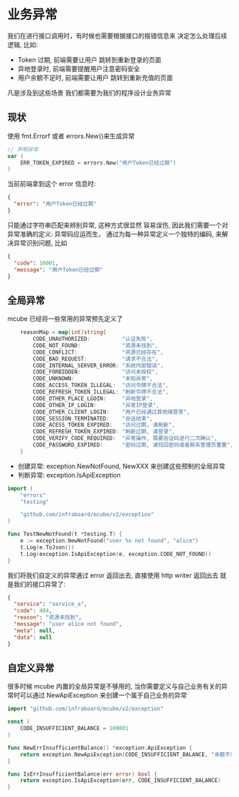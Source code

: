 # 业务异常

我们在进行接口调用时，有时候也需要根据接口的报错信息来 决定怎么处理后续逻辑, 比如:

- Token 过期, 前端需要让用户 跳转到重新登录的页面
- 异地登录时, 前端需要提醒用户注意密码安全
- 用户余额不足时, 前端需要让用户 跳转到重新充值的页面

凡是涉及到这些场景 我们都需要为我们的程序设计业务异常

## 现状

使用 fmt.Errorf 或者 errors.New()来生成异常

```go
// 声明异常
var (
    ERR_TOKEN_EXPIRED = errors.New("用户Token已经过期")
)
```

当前前端拿到这个 error 信息时:

```json
{
  "error": "用户Token已经过期"
}
```

只能通过字符串匹配来辨别异常, 这种方式很显然 容易误伤, 因此我们需要一个对异常准确的定义: 异常码应运而生， 通过为每一种异常定义一个独特的编码, 来解决异常识别问题, 比如

```json
{
  "code": 10001,
  "message": "用户Token已经过期"
}
```

## 全局异常

mcube 已经将一些常用的异常预先定义了

```go
	reasonMap = map[int]string{
		CODE_UNAUTHORIZED:          "认证失败",
		CODE_NOT_FOUND:             "资源未找到",
		CODE_CONFLICT:              "资源已经存在",
		CODE_BAD_REQUEST:           "请求不合法",
		CODE_INTERNAL_SERVER_ERROR: "系统内部错误",
		CODE_FORBIDDEN:             "访问未授权",
		CODE_UNKNOWN:               "未知异常",
		CODE_ACCESS_TOKEN_ILLEGAL:  "访问令牌不合法",
		CODE_REFRESH_TOKEN_ILLEGAL: "刷新令牌不合法",
		CODE_OTHER_PLACE_LGOIN:     "异地登录",
		CODE_OTHER_IP_LOGIN:        "异常IP登录",
		CODE_OTHER_CLIENT_LOGIN:    "用户已经通过其他端登录",
		CODE_SESSION_TERMINATED:    "会话结束",
		CODE_ACESS_TOKEN_EXPIRED:   "访问过期, 请刷新",
		CODE_REFRESH_TOKEN_EXPIRED: "刷新过期, 请登录",
		CODE_VERIFY_CODE_REQUIRED:  "异常操作, 需要验证码进行二次确认",
		CODE_PASSWORD_EXPIRED:      "密码过期, 请找回密码或者联系管理员重置",
	}
```

- 创建异常: exception.NewNotFound, NewXXX 来创建这些预制的全局异常
- 判断异常: exception.IsApiException

```go
import (
	"errors"
	"testing"

	"github.com/infraboard/mcube/v2/exception"
)

func TestNewNotFound(t *testing.T) {
	e := exception.NewNotFound("user %s not found", "alice")
	t.Log(e.ToJson())
	t.Log(exception.IsApiException(e, exception.CODE_NOT_FOUND))
}
```

我们将我们自定义的异常通过 error 返回出去, 直接使用 http writer 返回出去 就是我们的接口异常了:

```json
{
  "service": "service_a",
  "code": 404,
  "reason": "资源未找到",
  "message": "user alice not found",
  "meta": null,
  "data": null
}
```

## 自定义异常

很多时候 mcube 内置的全局异常是不够用的, 当你需要定义与自己业务有关的异常时可以通过 NewApiException 来创建一个属于自己业务的异常

```go
import "github.com/infraboard/mcube/v2/exception"

const (
	CODE_INSUFFICIENT_BALANCE = 100001
)

func NewErrInsufficientBalance() *exception.ApiException {
	return exception.NewApiException(CODE_INSUFFICIENT_BALANCE, "余额不足")
}

func IsErrInsufficientBalance(err error) bool {
	return exception.IsApiException(err, CODE_INSUFFICIENT_BALANCE)
}
```
